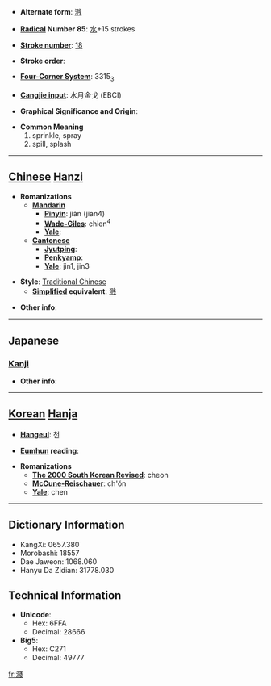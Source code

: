 * '''Alternate form''': [[溅]]

* '''[[Wiktionary:Chinese radical index| Radical]] Number 85''': [[Wiktionary:Chinese radical index 水|水]]+15 strokes

* '''[[Wiktionary:Chinese total strokes index|Stroke number]]''': [[Wiktionary:Chinese total strokes index 18|18]]

* '''Stroke order''': 

* '''[[Wiktionary:Chinese four corner index|Four-Corner System]]''': 3315<sub>3</sub>

* '''[[Wiktionary:Chinese Cangjie index|Cangjie input]]''': 水月金戈 (EBCI)

* '''Graphical Significance and Origin''': 

* '''Common Meaning'''
*#sprinkle, spray
*# spill, splash


----

== [[Chinese]] [[Hanzi]] ==

* '''Romanizations'''
** '''[[Mandarin]]'''
*** '''[[Pinyin]]''': jiàn (jian4)
*** '''[[Wade-Giles]]''': chien<sup>4</sup>
*** '''[[Yale]]''': 
** '''[[Cantonese]]'''
*** '''[[Jyutping]]''':
*** '''[[Penkyamp]]''': 
*** '''[[Yale]]''': jin1, jin3

* '''Style''': [[Traditional Chinese]] 
** '''[[Simplified Chinese|Simplified]] equivalent''': [[溅]]

* '''Other info''': 

----

==Japanese==
===[[Kanji]]===
{{kanji|on readings=[[せん]] (sen)|kun readings=[[そそぐ]] (sosogu)}}

* '''Other info''':  

----

== [[Korean]] [[Hanja]] ==

* '''[[Hangeul]]''': 천

* '''[[Eumhun]] reading''': 

* '''Romanizations'''
** '''[[The 2000 South Korean Revised Romanization|The 2000 South Korean Revised]]''': cheon
** '''[[McCune-Reischauer]]''': ch'ŏn
** '''[[Yale]]''': chen

----

== Dictionary Information ==

* KangXi: 0657.380
* Morobashi: 18557
* Dae Jaweon: 1068.060
* Hanyu Da Zidian: 31778.030

== Technical Information ==

* '''Unicode''':
** Hex: 6FFA
** Decimal: 28666
* '''Big5''':
** Hex: C271
** Decimal: 49777

[[fr:濺]]